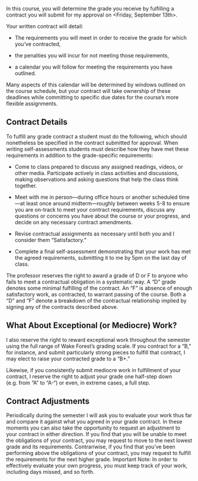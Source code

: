 In this course, you will determine the grade you receive by fulfilling a contract you will submit for my approval on <Friday, September 13th>.

Your written contract will detail:

- The requirements you will meet in order to receive the grade for which you've contracted, 

- the penalties you will incur for not meeting those requirements,

- a calendar you will follow for meeting the requirements you have outlined. 

Many aspects of this calendar will be determined by windows outlined on the course schedule, but your contract will take ownership of these deadlines while committing to specific due dates for the course’s more flexible assignments.

## Contract Details

To fulfill any grade contract a student must do the following, which should nonetheless be specified in the contract submitted for approval. When writing self-assessments students must describe how they have met these requirements in addition to the grade-specific requirements:

- Come to class prepared to discuss any assigned readings, videos, or other media. Participate actively in class activities and discussions, making observations and asking questions that help the class think together.

- Meet with me in person—during office hours or another scheduled time—at least once around midterm—roughly between weeks 5-8 to ensure you are on-track to meet your contract requirements, discuss any questions or concerns you have about the course or your progress, and decide on any necessary contract amendments.


- Revise contractual assignments as necessary until both you and I consider them "Satisfactory."

- Complete a final self-assessment demonstrating that your work has met the agreed requirements, submitting it to me by 5pm on the last day of class.


The professor reserves the right to award a grade of D or F to anyone who fails to meet a contractual obligation in a systematic way. A "D" grade denotes some minimal fulfilling of the contract. An “F” is absence of enough satisfactory work, as contracted, to warrant passing of the course. Both a "D" and "F" denote a breakdown of the contractual relationship implied by signing any of the contracts described above.

## What About Exceptional (or Mediocre) Work?
I also reserve the right to reward exceptional work throughout the semester using the full range of Wake Forest's grading scale. If you contract for a “B,” for instance, and submit particularly strong pieces to fulfill that contract, I may elect to raise your contracted grade to a “B+.”

Likewise, if you consistently submit mediocre work in fulfillment of your contract, I reserve the right to adjust your grade one half-step down (e.g. from “A” to “A-“) or even, in extreme cases, a full step.

## Contract Adjustments
Periodically during the semester I will ask you to evaluate your work thus far and compare it against what you agreed in your grade contract. In these moments you can also take the opportunity to request an adjustment to your contract in either direction. If you find that you will be unable to meet the obligations of your contract, you may request to move to the next lowest grade and its requirements. Contrariwise, if you find that you've been performing above the obligations of your contract, you may request to fulfill the requirements for the next higher grade. Important Note: In order to effectively evaluate your own progress, you must keep track of your work, including days missed, and so forth.

